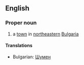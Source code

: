 ==English==

===Proper noun===

# a [[town]] in [[northeastern]] [[Bulgaria]]

====Translations====

*Bulgarian: [[Шумен]]